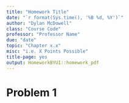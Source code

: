 ```yaml
---
title: "Homework Title"
date: "`r format(Sys.time(), '%B %d, %Y')`"
author: "Dylan McDowell"
class: "Course Code"
professor: "Professor Name"
due: "date"
topic: "Chapter x.x"
misc: "i.e. X Points Possible"
title-page: yes
output: HomeworkBYUI::homework_pdf
---
```

# Problem 1

\begin{homeworkProblem}
    Give an appropriate positive constant \(c\) such that \(f(n) \leq c \cdot
    g(n)\) for all \(n > 1\).

    \begin{enumerate}
        \item \(f(n) = n^2 + n + 1\), \(g(n) = 2n^3\)
        \item \(f(n) = n\sqrt{n} + n^2\), \(g(n) = n^2\)
        \item \(f(n) = n^2 - n + 1\), \(g(n) = n^2 / 2\)
    \end{enumerate}

    \textbf{Solution}

    We solve each solution algebraically to determine a possible constant
    \(c\).
    \\

    \textbf{Part One}

    \[
        \begin{split}
            n^2 + n + 1 &=
            \\
            &\leq n^2 + n^2 + n^2
            \\
            &= 3n^2
            \\
            &\leq c \cdot 2n^3
        \end{split}
    \]

    Thus a valid \(c\) could be when \(c = 2\).
    \\

    \textbf{Part Two}

    \[
        \begin{split}
            n^2 + n\sqrt{n} &=
            \\
            &= n^2 + n^{3/2}
            \\
            &\leq n^2 + n^{4/2}
            \\
            &= n^2 + n^2
            \\
            &= 2n^2
            \\
            &\leq c \cdot n^2
        \end{split}
    \]

    Thus a valid \(c\) is \(c = 2\).
    \\

    \textbf{Part Three}

    \[
        \begin{split}
            n^2 - n + 1 &=
            \\
            &\leq n^2
            \\
            &\leq c \cdot n^2/2
        \end{split}
    \]

    Thus a valid \(c\) is \(c = 2\).

\end{homeworkProblem}

